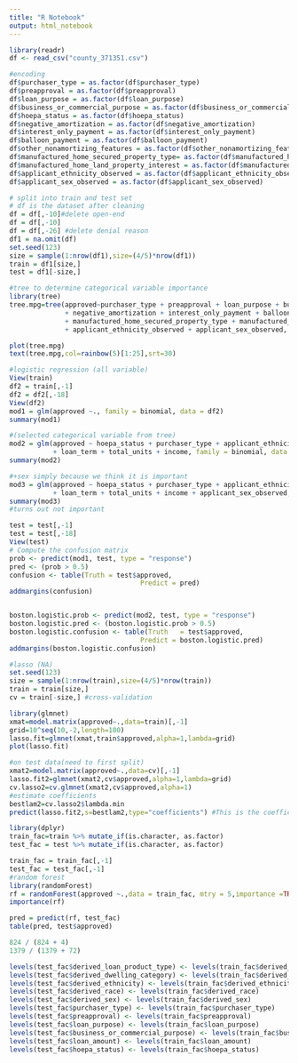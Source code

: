 ```yaml
---
title: "R Notebook"
output: html_notebook
---
```


```r
library(readr)
df <- read_csv("county_371351.csv")
```

```r
#encoding
df$purchaser_type = as.factor(df$purchaser_type)
df$preapproval = as.factor(df$preapproval)
df$loan_purpose = as.factor(df$loan_purpose)
df$business_or_commercial_purpose = as.factor(df$business_or_commercial_purpose)
df$hoepa_status = as.factor(df$hoepa_status)
df$negative_amortization = as.factor(df$negative_amortization)
df$interest_only_payment = as.factor(df$interest_only_payment)
df$balloon_payment = as.factor(df$balloon_payment)
df$other_nonamortizing_features = as.factor(df$other_nonamortizing_features)
df$manufactured_home_secured_property_type= as.factor(df$manufactured_home_secured_property_type)
df$manufactured_home_land_property_interest = as.factor(df$manufactured_home_land_property_interest)
df$applicant_ethnicity_observed = as.factor(df$applicant_ethnicity_observed)
df$applicant_sex_observed = as.factor(df$applicant_sex_observed)
```

```r
# split into train and test set
# df is the dataset after cleaning
df = df[,-10]#delete open-end
df = df[,-10]
df = df[,-26] #delete denial reason
df1 = na.omit(df)
set.seed(123)
size = sample(1:nrow(df1),size=(4/5)*nrow(df1))
train = df1[size,]
test = df1[-size,]
```

```r
#tree to determine categorical variable importance
library(tree)
tree.mpg=tree(approved~purchaser_type + preapproval + loan_purpose + business_or_commercial_purpose + hoepa_status
              + negative_amortization + interest_only_payment + balloon_payment + other_nonamortizing_features
              + manufactured_home_secured_property_type + manufactured_home_land_property_interest
              + applicant_ethnicity_observed + applicant_sex_observed, data=df1)

plot(tree.mpg)
text(tree.mpg,col=rainbow(5)[1:25],srt=30)
```

```r
#logistic regression (all variable)
View(train)
df2 = train[,-1]
df2 = df2[,-18]
View(df2)
mod1 = glm(approved ~., family = binomial, data = df2)
summary(mod1)

#(selected categorical variable from tree)
mod2 = glm(approved ~ hoepa_status + purchaser_type + applicant_ethnicity_observed + loan_amount 
           + loan_term + total_units + income, family = binomial, data = df2)
summary(mod2)

#+sex simply because we think it is important
mod3 = glm(approved ~ hoepa_status + purchaser_type + applicant_ethnicity_observed + loan_amount 
           + loan_term + total_units + income + applicant_sex_observed, family = binomial, data = df2)
summary(mod3)
#turns out not important
```

```r

test = test[,-1]
test = test[,-18]
View(test)
# Compute the confusion matrix
prob <- predict(mod1, test, type = "response")
pred <- (prob > 0.5)
confusion <- table(Truth = test$approved,
                                 Predict = pred)
addmargins(confusion)


boston.logistic.prob <- predict(mod2, test, type = "response")
boston.logistic.pred <- (boston.logistic.prob > 0.5)
boston.logistic.confusion <- table(Truth   = test$approved,
                                 Predict = boston.logistic.pred)
addmargins(boston.logistic.confusion)
```























```r
#lasso (NA)
set.seed(123)
size = sample(1:nrow(train),size=(4/5)*nrow(train))
train = train[size,]
cv = train[-size,] #cross-validation

library(glmnet)
xmat=model.matrix(approved~.,data=train)[,-1] 
grid=10^seq(10,-2,length=100)
lasso.fit=glmnet(xmat,train$approved,alpha=1,lambda=grid) 
plot(lasso.fit)

#on test data(need to first split)
xmat2=model.matrix(approved~.,data=cv)[,-1]
lasso.fit2=glmnet(xmat2,cv$approved,alpha=1,lambda=grid)
cv.lasso2=cv.glmnet(xmat2,cv$approved,alpha=1)
#estimate coefficients
bestlam2=cv.lasso2$lambda.min
predict(lasso.fit2,s=bestlam2,type="coefficients") #This is the coefficients
```

```r
library(dplyr)
train_fac=train %>% mutate_if(is.character, as.factor)
test_fac = test %>% mutate_if(is.character, as.factor)

train_fac = train_fac[,-1]
test_fac = test_fac[,-1]
#random forest
library(randomForest)
rf = randomForest(approved ~.,data = train_fac, mtry = 5,importance =TRUE)
importance(rf)

pred = predict(rf, test_fac)
table(pred, test$approved)

824 / (824 + 4)
1379 / (1379 + 72)
```

```r
levels(test_fac$derived_loan_product_type) <- levels(train_fac$derived_loan_product_type)
levels(test_fac$derived_dwelling_category) <- levels(train_fac$derived_dwelling_category)
levels(test_fac$derived_ethnicity) <- levels(train_fac$derived_ethnicity)
levels(test_fac$derived_race) <- levels(train_fac$derived_race)
levels(test_fac$derived_sex) <- levels(train_fac$derived_sex)
levels(test_fac$purchaser_type) <- levels(train_fac$purchaser_type)
levels(test_fac$preapproval) <- levels(train_fac$preapproval)
levels(test_fac$loan_purpose) <- levels(train_fac$loan_purpose)
levels(test_fac$business_or_commercial_purpose) <- levels(train_fac$business_or_commercial_purpose)
levels(test_fac$loan_amount) <- levels(train_fac$loan_amount)
levels(test_fac$hoepa_status) <- levels(train_fac$hoepa_status)
```

